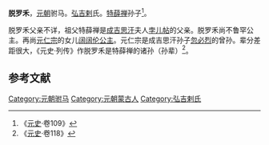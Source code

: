 '''脱罗禾'''，[[元朝|元朝]]驸马。[[弘吉剌|弘吉剌]]氏。[[特薛禅|特薛禅]]孙子<ref>《[[元史|元史]]·卷109》</ref>。

脱罗禾父亲不详，祖父特薛禅是[[成吉思汗|成吉思汗]]夫人[[孛儿帖|孛儿帖]]的父亲。脱罗禾尚不鲁罕公主。再尚[[元仁宗|元仁宗]]的女儿[[阔阔伦公主|阔阔伦公主]]。元仁宗是成吉思汗孙子[[忽必烈|忽必烈]]的曾孙。辈分差距很大，《元史·列传》作脱罗禾是特薛禅的诸孙（孙辈）<ref>《[[元史|元史]]·卷118》</ref>。

==参考文献==
{{reflist}}

{{DEFAULTSORT:T}}
[[Category:元朝驸马|Category:元朝驸马]]
[[Category:元朝蒙古人|Category:元朝蒙古人]]
[[Category:弘吉剌氏|Category:弘吉剌氏]]